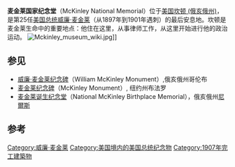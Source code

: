 {{Infobox NRHP | name =威廉·麦金莱墓
  | nrhp_type = nhl
  | image =McKinley National Memorial.jpg
  | location= [[坎顿_(俄亥俄州)|坎顿 (俄亥俄州)]]
  | coordinates = {{coord|40|48|24|N|81|23|33|W|display=inline,title}}
  | area = {{convert|22|acre|ha}}
  | built ={{start date|1907}}
  | architect= 哈罗德·范布伦·马戈尼格尔
  | architecture= 文艺复兴
  | added = 1970年11月10日
  | designated_nrhp_type = 1975年5月15日
  | refnum=70000516 <ref name="nris">{{NRISref|2008a}}</ref>
}}
'''麦金莱国家纪念堂'''（McKinley National Memorial）位于[[美国|美国]][[坎顿_(俄亥俄州)|坎顿 (俄亥俄州)]]，是第25任[[美国总统|美国总统]][[威廉·麦金莱|威廉·麦金莱]]（从1897年到1901年遇刺）的最后安息地。坎顿是麦金莱生命中的重要地点：他住在这里，从事律师工作，从这里开始进行他的政治运动。
[[File:Mckinley_museum_wiki.jpg|thumb]]]]

==参见==
*[[威廉·麦金莱纪念碑|威廉·麦金莱纪念碑]]（William McKinley Monument）,俄亥俄州哥伦布
*[[麦金莱纪念碑|麦金莱纪念碑]]（McKinley Monument）, 纽约州布法罗
*[[麦金莱诞生纪念堂|麦金莱诞生纪念堂]]（National McKinley Birthplace Memorial），俄亥俄州[[尼爾斯|尼爾斯]]

==参考==
{{reflist}}
[[Category:威廉·麦金莱|Category:威廉·麦金莱]]
[[Category:美国境内的美国总统纪念物|Category:美国境内的美国总统纪念物]]
[[Category:1907年完工建築物|Category:1907年完工建築物]]
